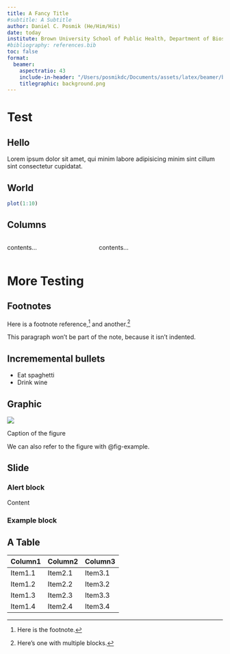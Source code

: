 ```yaml
---
title: A Fancy Title 
#subtitle: A Subtitle 
author: Daniel C. Posmik (He/Him/His)
date: today
institute: Brown University School of Public Health, Department of Biostatistics
#bibliography: references.bib
toc: false
format:
  beamer:
    aspectratio: 43
    include-in-header: "/Users/posmikdc/Documents/assets/latex/beamer/beamerthememinimal.sty"
    titlegraphic: background.png
---
```


# Test 

## Hello 

Lorem ipsum dolor sit amet, qui minim labore adipisicing minim sint cillum sint consectetur cupidatat.

## World

```r
plot(1:10)
```

## Columns 
::::  {.columns align=top .onlytextwidth}

::: {.column width="40%" align=center}
contents...
:::

::: {.column width="60%"}
contents...
:::

::::

# More Testing 

## Footnotes 

Here is a footnote reference,[^1] and another.[^longnote]

[^1]: Here is the footnote.

[^longnote]: Here's one with multiple blocks.

This paragraph won't be part of the note, because it isn't indented.

## Incrememental bullets
::: {.incremental}

- Eat spaghetti
- Drink wine

:::

## Graphic 

::: {#fig-example}

![](background.png)

Caption of the figure

:::

We can also refer to the figure with @fig-example.

## Slide

### Alert block {.alert}

Content

### Example block {.example}

## A Table 

| Column1    | Column2    | Column3    |
|---------------- | --------------- | --------------- |
| Item1.1    | Item2.1    | Item3.1    |
| Item1.2    | Item2.2    | Item3.2    |
| Item1.3   | Item2.3   | Item3.3   |
| Item1.4   | Item2.4   | Item3.4   |

